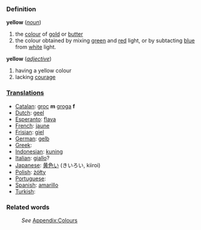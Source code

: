 ===Definition===
;'''yellow''' (''[[noun]]'')
#the [[color|colour]] of [[gold]] or [[butter]]
#the colour obtained by mixing [[green]] and [[red]] light, or by subtacting [[blue]] from [[white]] light.
;'''yellow''' (''[[adjective]]'')
#having a yellow colour
#lacking [[courage]]

===[[Translation]]s===
* [[Catalan]]: [[groc]] '''m''' [[groga]] '''f'''
* [[Dutch]]: [[geel]]
* [[Esperanto]]: [[flava]]
* [[French]]: [[jaune]]
* [[Frisian]]: [[giel]]
* [[German]]: [[gelb]]
* [[Greek]]: [[]]
* [[Indonesian]]: [[kuning]]
* [[Italian]]: [[giallo]]?
* [[Japanese]]: [[黄色い]] (きいろい, kiiroi)
* [[Polish]]: [[żółty]]
* [[Portuguese]]: [[]]
* [[Spanish]]: [[amarillo]]
* [[Turkish]]: [[]]

===Related words===
:''See'' [[Wiktionary_Appendix:Colours|Appendix:Colours]]